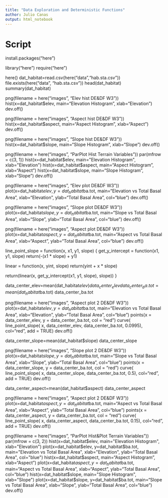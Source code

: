 ```yaml
---
title: "Data Exploration and Deterministic Functions"
author: Julio Canas
output: html_notebook
---
```

# Script
install.packages("here")

library("here")
require("here")

here()
dat_habitat=read.csv(here("data","hab.sta.csv"))
file.exists(here("data", "hab.sta.csv"))
head(dat_habitat)
summary(dat_habitat)

png(filename = here("images", "Elev hist DE&DF W3"))
hist(x=dat_habitat$elev, main="Elevation Histogram", xlab="Elevation")
dev.off()

png(filename = here("images", "Aspect hist DE&DF W3"))
hist(x=dat_habitat$aspect, main="Aspect Histogram", xlab="Aspect")
dev.off()

png(filename = here("images", "Slope hist DE&DF W3"))
hist(x=dat_habitat$slope, main="Slope Histogram", xlab="Slope")
dev.off()

png(filename = here("images", "ParPlot Hist Terrain Variables"))
par(mfrow = c(3, 1))
hist(x=dat_habitat$elev, main="Elevation Histogram", xlab="Elevation")
hist(x=dat_habitat$aspect, main="Aspect Histogram", xlab="Aspect")
hist(x=dat_habitat$slope, main="Slope Histogram", xlab="Slope")
dev.off()

png(filename = here("images", "Elev plot DE&DF W3"))
plot(x=dat_habitat$elev, y=dat_habitat$ba.tot, main="Elevation vs Total Basal Area", xlab="Elevation", ylab="Total Basal Area", col="blue")
dev.off()

png(filename = here("images", "Slope plot DE&DF W3"))
plot(x=dat_habitat$slope, y=dat_habitat$ba.tot, main="Slope vs Total Basal Area", xlab="Slope", ylab="Total Basal Area", col="blue")
dev.off()

png(filename = here("images", "Aspect plot DE&DF W3"))
plot(x=dat_habitat$aspect, y=dat_habitat$ba.tot, main="Aspect vs Total Basal Area", xlab="Aspect", ylab="Total Basal Area", col="blue")
dev.off()

line_point_slope = function(x, x1, y1, slope)
{
  get_y_intercept = 
    function(x1, y1, slope) 
      return(-(x1 * slope) + y1)
  
  linear = 
    function(x, yint, slope) 
      return(yint + x * slope)
  
  return(linear(x, get_y_intercept(x1, y1, slope), slope))
}

data_center_elev=mean(dat_habitat$elev)
data_center_elev
data_center_ba.tot=mean(dat_habitat$ba.tot)
data_center_ba.tot

png(filename = here("images", "Aspect plot 2 DE&DF W3"))
plot(x=dat_habitat$elev, y=dat_habitat$ba.tot, main="Elevation vs Total Basal Area", xlab="Elevation", ylab="Total Basal Area", col="blue")
points(x = data_center_elev, y = data_center_ba.tot, col = "red")
curve(
  line_point_slope(
    x, 
    data_center_elev, 
    data_center_ba.tot,
    0.0995), col="red",
  add = TRUE)
dev.off()

data_center_slope=mean(dat_habitat$slope)
data_center_slope

png(filename = here("images", "Slope plot 2 DE&DF W3"))
plot(x=dat_habitat$slope, y=dat_habitat$ba.tot, main="Slope vs Total Basal Area", xlab="Slope", ylab="Total Basal Area", col="blue")
points(x = data_center_slope, y = data_center_ba.tot, col = "red")
curve(
  line_point_slope(
    x, 
    data_center_slope, 
    data_center_ba.tot,
    0.5), col="red",
  add = TRUE)
dev.off()

data_center_aspect=mean(dat_habitat$aspect)
data_center_aspect

png(filename = here("images", "Aspect plot 2 DE&DF W3"))
plot(x=dat_habitat$aspect, y=dat_habitat$ba.tot, main="Aspect vs Total Basal Area", xlab="Aspect", ylab="Total Basal Area", col="blue")
points(x = data_center_aspect, y = data_center_ba.tot, col = "red")
curve(
  line_point_slope(
    x, 
    data_center_aspect, 
    data_center_ba.tot,
    0.15), col="red",
  add = TRUE)
dev.off()

png(filename = here("images", "ParPlot Hist&Plot Terrain Variables"))
par(mfrow = c(3, 2))
hist(x=dat_habitat$elev, main="Elevation Histogram", xlab="Elevation")
plot(x=dat_habitat$elev, y=dat_habitat$ba.tot, main="Elevation vs Total Basal Area", xlab="Elevation", ylab="Total Basal Area", col="blue")
hist(x=dat_habitat$aspect, main="Aspect Histogram", xlab="Aspect")
plot(x=dat_habitat$aspect, y=dat_habitat$ba.tot, main="Aspect vs Total Basal Area", xlab="Aspect", ylab="Total Basal Area", col="blue")
hist(x=dat_habitat$slope, main="Slope Histogram", xlab="Slope")
plot(x=dat_habitat$slope, y=dat_habitat$ba.tot, main="Slope vs Total Basal Area", xlab="Slope", ylab="Total Basal Area", col="blue")
dev.off()